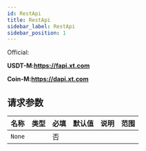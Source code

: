 ```yaml
---
id: RestApi
title: RestApi
sidebar_label: RestApi
sidebar_position: 1
---
```


Official:

**USDT-M:https://fapi.xt.com**

**Coin-M:https://dapi.xt.com**

## 请求参数

| 名称   | 类型 | 必填 | 默认值 | 说明 | 范围 |
| ------ | ---- | ---- | ------ | ---- | ---- |
| `None` |      | 否   |        |      |      |

